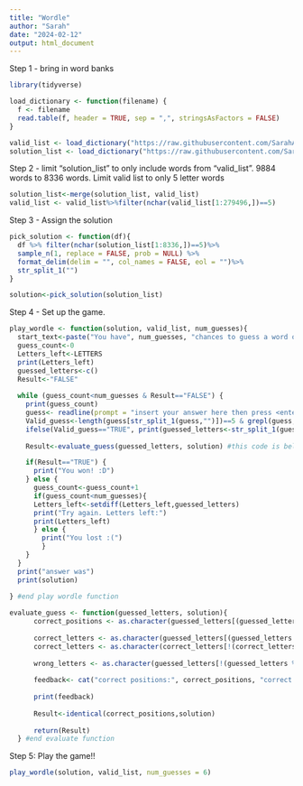 ```yaml
---
title: "Wordle"
author: "Sarah"
date: "2024-02-12"
output: html_document
---
```

Step 1 - bring in word banks
```r
library(tidyverse)

load_dictionary <- function(filename) {
  f <- filename
  read.table(f, header = TRUE, sep = ",", stringsAsFactors = FALSE)
}

valid_list <- load_dictionary("https://raw.githubusercontent.com/SarahArtemis/Exercise-4/main/collins-scrabble-words-2019.txt")
solution_list <- load_dictionary("https://raw.githubusercontent.com/SarahArtemis/Exercise-4/main/google-10000-english-usa-no-swears.txt")
```
Step 2 - limit "solution_list" to only include words from "valid_list". 9884 words to 8336 words. Limit valid list to only 5 letter words
```R
solution_list<-merge(solution_list, valid_list)
valid_list <- valid_list%>%filter(nchar(valid_list[1:279496,])==5)
```
Step 3 - Assign the solution
```R
pick_solution <- function(df){
  df %>% filter(nchar(solution_list[1:8336,])==5)%>%
  sample_n(1, replace = FALSE, prob = NULL) %>%
  format_delim(delim = "", col_names = FALSE, eol = "")%>%
  str_split_1("")
}

solution<-pick_solution(solution_list)
```
Step 4 - Set up the game.
```R
play_wordle <- function(solution, valid_list, num_guesses){
  start_text<-paste("You have", num_guesses, "chances to guess a word of length 5.")%>%print()
  guess_count<-0
  Letters_left<-LETTERS
  print(Letters_left)
  guessed_letters<-c()
  Result<-"FALSE"
  
  while (guess_count<num_guesses & Result=="FALSE") {
    print(guess_count)
    guess<- readline(prompt = "insert your answer here then press <enter>:")%>%toupper()
    Valid_guess<-length(guess[str_split_1(guess,"")])==5 & grepl(guess,valid_list)
    ifelse(Valid_guess=="TRUE", print(guessed_letters<-str_split_1(guess,"")), print("Please guess a valid 5 letter word. Restart game"))
  
    Result<-evaluate_guess(guessed_letters, solution) #this code is below

    if(Result=="TRUE") {
      print("You won! :D")
    } else {
      guess_count<-guess_count+1
      if(guess_count<num_guesses){
      Letters_left<-setdiff(Letters_left,guessed_letters)
      print("Try again. Letters left:") 
      print(Letters_left)
      } else {
        print("You lost :(")
        }
    }  
  }
  print("answer was")
  print(solution)
  
} #end play wordle function

evaluate_guess <- function(guessed_letters, solution){
      correct_positions <- as.character(guessed_letters[(guessed_letters == solution)])
      
      correct_letters <- as.character(guessed_letters[(guessed_letters %in% solution)])
      correct_letters <- as.character(correct_letters[!(correct_letters %in% correct_positions)])
      
      wrong_letters <- as.character(guessed_letters[!(guessed_letters %in% solution)])
      
      feedback<- cat("correct positions:", correct_positions, "correct letters:", correct_letters, "wrong letters", wrong_letters, "\n")
      
      print(feedback)
      
      Result<-identical(correct_positions,solution)
      
      return(Result)
  } #end evaluate function

```
Step 5: Play the game!!
```R
play_wordle(solution, valid_list, num_guesses = 6)
```
